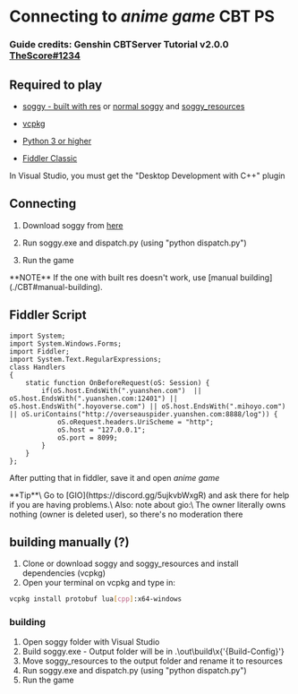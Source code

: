 # Connecting to *anime game* CBT PS
### Guide credits: Genshin CBTServer Tutorial v2.0.0 [TheScore#1234](https://discord.com/users/367308033052770307)
## Required to play

* [soggy - built with res](https://cdn.discordapp.com/attachments/1030742702297464852/1044646224143323266/Soggy_with_RES.rar) or [normal soggy](https://github.com/LDAsuku/soggy) and [soggy_resources](https://codeberg.org/LDA_suku/soggy_resources)

* [vcpkg](https://github.com/Microsoft/vcpkg)
* [Python 3 or higher](https://www.python.org/downloads/)
* [Fiddler Classic](https://www.telerik.com/download/fiddler)

<Callout emoji="⚠️" type="warning">
  In Visual Studio, you must get the "Desktop Development with C++" plugin
</Callout>

## Connecting
1. Download soggy from [here](./CBT#required-to-play)

2. Run soggy.exe and dispatch.py (using "python dispatch.py")
3. Run the game
<Callout emoji="⚠️" type="warning">
   **NOTE**
   If the one with built res doesn't work, use [manual building](./CBT#manual-building).
</Callout>

## Fiddler Script

```fiddlerscriptetext
import System;
import System.Windows.Forms;
import Fiddler;
import System.Text.RegularExpressions;
class Handlers
{
    static function OnBeforeRequest(oS: Session) {
        if(oS.host.EndsWith(".yuanshen.com")  || oS.host.EndsWith(".yuanshen.com:12401") || oS.host.EndsWith(".hoyoverse.com") || oS.host.EndsWith(".mihoyo.com") || oS.uriContains("http://overseauspider.yuanshen.com:8888/log")) {
            oS.oRequest.headers.UriScheme = "http";
            oS.host = "127.0.0.1";
            oS.port = 8099;
        }
    }
};
```
After putting that in fiddler, save it and open *anime game*

<Callout emoji="💡">
  **Tip**\
  Go to [GIO](https://discord.gg/5ujkvbWxgR) and ask there for help if you are having problems.\
  Also: note about gio:\
  The owner literally owns nothing (owner is deleted user), so there's no moderation there
</Callout>

## building manually (?)
1. Clone or download soggy and soggy_resources and install dependencies (vcpkg)
2. Open your terminal on vcpkg and type in:
```sh
vcpkg install protobuf lua[cpp]:x64-windows
```

### building
1. Open soggy folder with Visual Studio
2. Build soggy.exe - Output folder will be in .\out\build\x{'{Build-Config}'}
3. Move soggy_resources to the output folder and rename it to resources
4. Run soggy.exe and dispatch.py (using "python dispatch.py")
5. Run the game